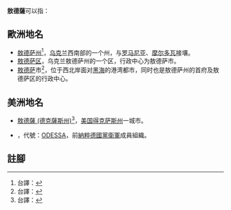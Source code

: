 '''敖德薩'''可以指：

==歐洲地名==
* [[敖德萨州|敖德萨州]]<ref>台譯：{{cite web |publisher=國家教育研究院 |title=-{敖得薩州}- Odes'ka Oblast (Odessa Oblast) |work=雙語詞彙、學術名詞暨辭書資訊網 |url=http://terms.naer.edu.tw/detail/3007384/ |accessdate=2020-04-16 }}</ref>，[[乌克兰|乌克兰]]西南部的一个州，与[[罗马尼亚|罗马尼亚]]、[[摩尔多瓦|摩尔多瓦]]接壤。
* [[敖德萨区|敖德萨区]]，乌克兰敖德萨州的一个区，行政中心为敖德萨市。
* [[敖德萨|敖德萨]]市<ref>台譯：{{cite web |publisher=國家教育研究院 |title=-{敖得薩}- Odesa(Odessa) |work=雙語詞彙、學術名詞暨辭書資訊網 |url=http://terms.naer.edu.tw/detail/3007382/ |accessdate=2020-04-16 }}</ref>，位于西北岸面对[[黑海|黑海]]的港湾都市，同时也是敖德萨州的首府及敖德萨区的行政中心。

==美洲地名==
* [[敖德薩_(德克薩斯州)|敖德薩 (德克薩斯州)]]<ref>台譯：{{cite web |publisher=國家教育研究院 |title=-{奧德薩}- Odessa |work=雙語詞彙、學術名詞暨辭書資訊網 |url=http://terms.naer.edu.tw/detail/3007383/ |accessdate=2020-04-16 }}</ref>，[[美国|美国]][[得克萨斯州|得克萨斯州]]一城市。
* {{le|前黨衛軍成員組織|ODESSA}}，代號：[[ODESSA|ODESSA]]，前[[納粹德國|納粹德國]][[黨衛軍|黨衛軍]]成員組織。

==註腳==
{{Reflist}}

{{dab|A|cat=三字地名消歧義}}
